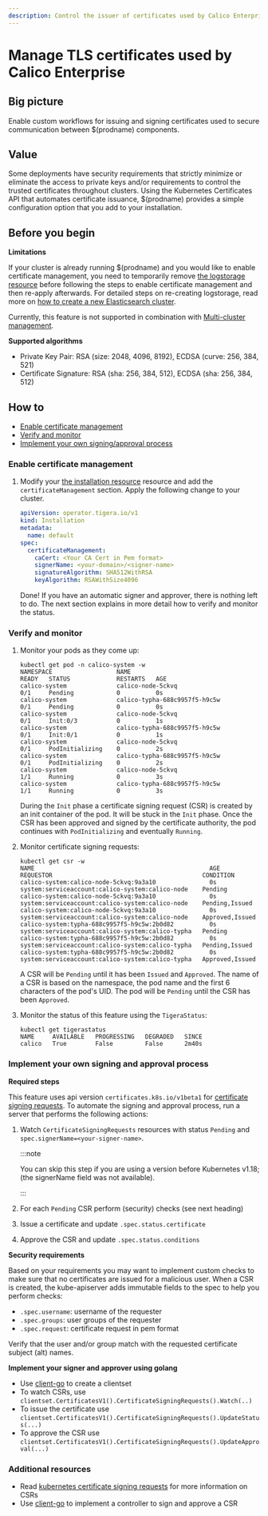 ```yaml
---
description: Control the issuer of certificates used by Calico Enterprise.
---
```


# Manage TLS certificates used by Calico Enterprise

## Big picture

Enable custom workflows for issuing and signing certificates used to secure communication between $(prodname) components.

## Value

Some deployments have security requirements that strictly minimize or eliminate the access to private keys and/or
requirements to control the trusted certificates throughout clusters. Using the Kubernetes Certificates API that automates
certificate issuance, $(prodname) provides a simple configuration option that you add to your installation.

## Before you begin

**Limitations**

If your cluster is already running $(prodname) and you would like to enable certificate management, you need to
temporarily remove [the logstorage resource](../../reference/installation/api.mdx#operator.tigera.io/v1.LogStorage)
before following the steps to enable certificate management and then re-apply afterwards. For detailed steps on
re-creating logstorage, read more on [how to create a new Elasticsearch cluster](../../visibility/elastic/troubleshoot.mdx#how-to-create-a-new-cluster).

Currently, this feature is not supported in combination with [Multi-cluster management](../../multicluster/set-up-multi-cluster-management/standard-install/create-a-management-cluster.mdx).

**Supported algorithms**

- Private Key Pair: RSA (size: 2048, 4096, 8192), ECDSA (curve: 256, 384, 521)
- Certificate Signature: RSA (sha: 256, 384, 512), ECDSA (sha: 256, 384, 512)

## How to

- [Enable certificate management](#enable-certificate-management)
- [Verify and monitor](#verify-and-monitor)
- [Implement your own signing/approval process](#implement-your-own-signing-and-approval-process)

### Enable certificate management

1. Modify your [the installation resource](../../reference/installation/api.mdx#operator.tigera.io/v1.Installation)
   resource and add the `certificateManagement` section. Apply the following change to your cluster.

   ```yaml
   apiVersion: operator.tigera.io/v1
   kind: Installation
   metadata:
     name: default
   spec:
     certificateManagement:
       caCert: <Your CA Cert in Pem format>
       signerName: <your-domain>/<signer-name>
       signatureAlgorithm: SHA512WithRSA
       keyAlgorithm: RSAWithSize4096
   ```

   Done! If you have an automatic signer and approver, there is nothing left to do.
   The next section explains in more detail how to verify and monitor the status.

### Verify and monitor

1. Monitor your pods as they come up:

   ```
   kubectl get pod -n calico-system -w
   NAMESPACE                  NAME                                       READY   STATUS             RESTARTS   AGE
   calico-system              calico-node-5ckvq                          0/1     Pending            0          0s
   calico-system              calico-typha-688c9957f5-h9c5w              0/1     Pending            0          0s
   calico-system              calico-node-5ckvq                          0/1     Init:0/3           0          1s
   calico-system              calico-typha-688c9957f5-h9c5w              0/1     Init:0/1           0          1s
   calico-system              calico-node-5ckvq                          0/1     PodInitializing    0          2s
   calico-system              calico-typha-688c9957f5-h9c5w              0/1     PodInitializing    0          2s
   calico-system              calico-node-5ckvq                          1/1     Running            0          3s
   calico-system              calico-typha-688c9957f5-h9c5w              1/1     Running            0          3s
   ```

   During the `Init` phase a certificate signing request (CSR) is created by an init container of the pod.
   It will be stuck in the `Init` phase.
   Once the CSR has been approved and signed by the certificate authority, the pod continues with `PodInitializing` and eventually `Running`.

2. Monitor certificate signing requests:

   ```
   kubectl get csr -w
   NAME                                                 AGE   REQUESTOR                                          CONDITION
   calico-system:calico-node-5ckvq:9a3a10               0s    system:serviceaccount:calico-system:calico-node    Pending
   calico-system:calico-node-5ckvq:9a3a10               0s    system:serviceaccount:calico-system:calico-node    Pending,Issued
   calico-system:calico-node-5ckvq:9a3a10               0s    system:serviceaccount:calico-system:calico-node    Approved,Issued
   calico-system:typha-688c9957f5-h9c5w:2b0d82          0s    system:serviceaccount:calico-system:calico-typha   Pending
   calico-system:typha-688c9957f5-h9c5w:2b0d82          0s    system:serviceaccount:calico-system:calico-typha   Pending,Issued
   calico-system:typha-688c9957f5-h9c5w:2b0d82          0s    system:serviceaccount:calico-system:calico-typha   Approved,Issued
   ```

   A CSR will be `Pending` until it has been `Issued` and `Approved`.
   The name of a CSR is based on the namespace, the pod name and the first 6 characters of the pod's UID.
   The pod will be `Pending` until the CSR has been `Approved`.

3. Monitor the status of this feature using the `TigeraStatus`:

   ```
   kubectl get tigerastatus
   NAME     AVAILABLE   PROGRESSING   DEGRADED   SINCE
   calico   True        False         False      2m40s
   ```

### Implement your own signing and approval process

**Required steps**

This feature uses api version `certificates.k8s.io/v1beta1` for [certificate signing requests](https://kubernetes.io/docs/reference/access-authn-authz/certificate-signing-requests/).
To automate the signing and approval process, run a server that performs the following actions:

1. Watch `CertificateSigningRequests` resources with status `Pending` and `spec.signerName=<your-signer-name>`.

   :::note

   You can skip this step if you are using a version before Kubernetes v1.18; (the signerName field was not available).

   :::

1. For each `Pending` CSR perform (security) checks (see next heading)
1. Issue a certificate and update `.spec.status.certificate`
1. Approve the CSR and update `.spec.status.conditions`

**Security requirements**

Based on your requirements you may want to implement custom checks to make sure that no certificates are issued for a malicious user.
When a CSR is created, the kube-apiserver adds immutable fields to the spec to help you perform checks:

- `.spec.username`: username of the requester
- `.spec.groups`: user groups of the requester
- `.spec.request`: certificate request in pem format

Verify that the user and/or group match with the requested certificate subject (alt) names.

**Implement your signer and approver using golang**

- Use [client-go](https://github.com/kubernetes/client-go) to create a clientset
- To watch CSRs, use `clientset.CertificatesV1().CertificateSigningRequests().Watch(..)`
- To issue the certificate use `clientset.CertificatesV1().CertificateSigningRequests().UpdateStatus(...)`
- To approve the CSR use `clientset.CertificatesV1().CertificateSigningRequests().UpdateApproval(...)`

### Additional resources

- Read [kubernetes certificate signing requests](https://kubernetes.io/docs/reference/access-authn-authz/certificate-signing-requests/) for more information on CSRs
- Use [client-go](https://github.com/kubernetes/client-go) to implement a controller to sign and approve a CSR

